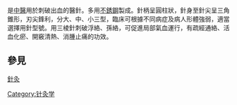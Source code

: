 {{Unreferenced|time=2021-12-29T22:34:55+00:00}}
{{medical}}
是[[中醫|中醫]]用於刺破出血的醫針。多用[[不銹鋼|不銹鋼]]製成。針柄呈圓柱狀，針身至針尖呈三角錐形，刃尖鋒利，分大、中、小三型，臨床可根據不同病症及病人形體強弱，適當選擇用針型號。用三棱針刺破浮絡、孫絡，可促進局部氣血運行，有疏經通絡、活血化瘀、開竅清熱、消腫止痛的功效。

== 參見 ==
[[針灸|針灸]]

[[Category:针灸学|Category:针灸学]]